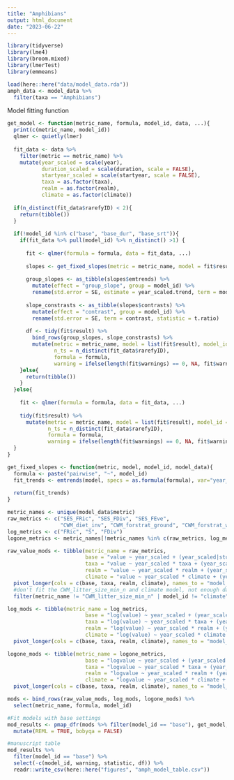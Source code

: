 ```yaml
---
title: "Amphibians"
output: html_document
date: "2023-06-22"
---
```


```r
library(tidyverse)
library(lme4)
library(broom.mixed)
library(lmerTest)
library(emmeans)

load(here::here("data/model_data.rda"))
amph_data <- model_data %>%
  filter(taxa == "Amphibians")
```

Model fitting function
```r
get_model <- function(metric_name, formula, model_id, data, ...){
  print(c(metric_name, model_id))
  qlmer <- quietly(lmer)
  
  fit_data <- data %>%
    filter(metric == metric_name) %>%
    mutate(year_scaled = scale(year),
           duration_scaled = scale(duration, scale = FALSE),
           startyear_scaled = scale(startyear, scale = FALSE),
           taxa = as.factor(taxa),
           realm = as.factor(realm),
           climate = as.factor(climate))
  
  if(n_distinct(fit_data$rarefyID) < 2){
    return(tibble())
  }
  
  if(!model_id %in% c("base", "base_dur", "base_srt")){
    if(fit_data %>% pull(model_id) %>% n_distinct() >1) {
      
      fit <- qlmer(formula = formula, data = fit_data, ...)
      
      slopes <- get_fixed_slopes(metric = metric_name, model = fit$result, model_id = model_id, model_data = fit_data) 
      
      group_slopes <- as_tibble(slopes$emtrends) %>%
        mutate(effect = "group_slope", group = model_id) %>%
        rename(std.error = SE, estimate = year_scaled.trend, term = model_id)
      
      slope_constrasts <- as_tibble(slopes$contrasts) %>%
        mutate(effect = "contrast", group = model_id) %>%
        rename(std.error = SE, term = contrast, statistic = t.ratio)
      
      df <- tidy(fit$result) %>% 
        bind_rows(group_slopes, slope_constrasts) %>%
        mutate(metric = metric_name, model = list(fit$result), model_id = model_id,
               n_ts = n_distinct(fit_data$rarefyID),
               formula = formula,
               warning = ifelse(length(fit$warnings) == 0, NA, fit$warnings))
    }else{
      return(tibble())
    }
  }else{
    
    fit <- qlmer(formula = formula, data = fit_data, ...)
    
    tidy(fit$result) %>%
      mutate(metric = metric_name, model = list(fit$result), model_id = model_id, 
             n_ts = n_distinct(fit_data$rarefyID),
             formula = formula,
             warning = ifelse(length(fit$warnings) == 0, NA, fit$warnings))
  }
}

get_fixed_slopes <- function(metric, model, model_id, model_data){
  formula <- paste("pairwise", "~", model_id)
  fit_trends <- emtrends(model, specs = as.formula(formula), var="year_scaled",  mode = "satterth", lmerTest.limit = 20105, data = model_data)
  
  return(fit_trends)
}
````

```r
metric_names <- unique(model_data$metric)
raw_metrics <- c("SES_FRic", "SES_FDiv", "SES_FEve", 
                 "CWM_diet_inv", "CWM_forstrat_ground", "CWM_forstrat_watbelowsurf", "FEve")
log_metrics <- c("FRic", "S", "FDiv")
logone_metrics <- metric_names[!metric_names %in% c(raw_metrics, log_metrics)]

raw_value_mods <- tibble(metric_name = raw_metrics, 
                         base = "value ~ year_scaled + (year_scaled|study_id/rarefyID)",
                         taxa = "value ~ year_scaled * taxa + (year_scaled|study_id/rarefyID)",
                         realm = "value ~ year_scaled * realm + (year_scaled|study_id/rarefyID)",
                         climate = "value ~ year_scaled * climate + (year_scaled|study_id/rarefyID)") %>%
  pivot_longer(cols = c(base, taxa, realm, climate), names_to = "model_id", values_to = "formula") %>%
  #don't fit the CWM_litter_size_min_n and climate model, not enough data
  filter(metric_name != "CWM_litter_size_min_n" | model_id != "climate")

log_mods <- tibble(metric_name = log_metrics, 
                         base = "log(value) ~ year_scaled + (year_scaled|study_id/rarefyID)",
                         taxa = "log(value) ~ year_scaled * taxa + (year_scaled|study_id/rarefyID)",
                         realm = "log(value) ~ year_scaled * realm + (year_scaled|study_id/rarefyID)",
                         climate = "log(value) ~ year_scaled * climate + (year_scaled|study_id/rarefyID)") %>%
  pivot_longer(cols = c(base, taxa, realm, climate), names_to = "model_id", values_to = "formula")

logone_mods <- tibble(metric_name = logone_metrics, 
                         base = "logvalue ~ year_scaled + (year_scaled|study_id/rarefyID)",
                         taxa = "logvalue ~ year_scaled * taxa + (year_scaled|study_id/rarefyID)",
                         realm = "logvalue ~ year_scaled * realm + (year_scaled|study_id/rarefyID)",
                         climate = "logvalue ~ year_scaled * climate + (year_scaled|study_id/rarefyID)") %>%
  pivot_longer(cols = c(base, taxa, realm, climate), names_to = "model_id", values_to = "formula")

mods <- bind_rows(raw_value_mods, log_mods, logone_mods) %>% 
  select(metric_name, formula, model_id)
```

```r
#Fit models with base settings
mod_results <- pmap_dfr(mods %>% filter(model_id == "base"), get_model, data = amph_data) %>%
  mutate(REML = TRUE, bobyqa = FALSE)

#manuscript table
mod_results %>% 
  filter(model_id == "base") %>% 
  select(-c(model_id, warning, statistic, df)) %>% 
  readr::write_csv(here::here("figures", "amph_model_table.csv"))
```

